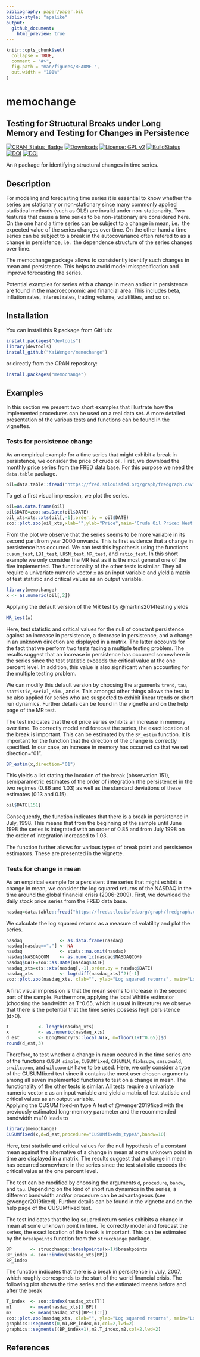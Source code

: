 ---
bibliography: paper/paper.bib
biblio-style: "apalike"
output:
  github_document:
    html_preview: true
---

<!-- README.md is generated from README.Rmd. Please edit that file -->

```{r, echo = FALSE}
knitr::opts_chunk$set(
  collapse = TRUE,
  comment = "#>",
  fig.path = "man/figures/README-",
  out.width = "100%"
)
```

# memochange
## Testing for Structural Breaks under Long Memory and Testing for Changes in Persistence
[![CRAN_Status_Badge](http://www.r-pkg.org/badges/version/memochange)](https://CRAN.R-project.org/package=memochange)
[![Downloads](http://cranlogs.r-pkg.org/badges/grand-total/memochange)](https://CRAN.R-project.org/package=memochange)
[![License: GPL v2](https://img.shields.io/badge/License-GPLv2-blue.svg)](https://www.gnu.org/licenses/gpl-2.0) 
[![BuildStatus](https://api.travis-ci.org/KaiWenger/memochange.svg?branch=master)](https://travis-ci.com/KaiWenger/memochange)
[![DOI](https://zenodo.org/badge/210588375.svg)](https://zenodo.org/badge/latestdoi/210588375)
[![DOI](https://joss.theoj.org/papers/10.21105/joss.01820)](https://doi.org/10.21105/joss.01820)

An `R` package for identifying structural changes in time series. 

## Description

For modeling and forecasting time series it is essential to know whether the series are stationary or non-stationary since many commonly applied statistical methods (such as OLS) are 
invalid under non-stationarity. Two features that cause a time series to be non-stationary are considered here. On the one hand a time series can be subject to a change in mean, i.e. 
the expected value of the series changes over time. On the other hand a time series can be subject to a break in the autocovariance often refered to as a change in persistence, i.e. 
the dependence structure of the series changes over time.

The memochange package allows to consistently identify such changes in mean and persistence. This helps to avoid model misspecification and improve forecasting the series. 

Potential examples for series with a change in mean and/or in persistence are found in the macroeconomic and financial area. This includes beta, inflation rates, interest rates, trading volume, volatilities, and so on.

## Installation

You can install this R package from GitHub:


```r
install.packages("devtools")
library(devtools)
install_github("KaiWenger/memochange")
```

or directly from the CRAN repository:


```r
install.packages("memochange")
```


## Examples

In this section we present two short examples that illustrate how the implemented procedures can be used on a real data set. A more detailed presentation of the various tests and functions can be found in the vignettes.

### Tests for persistence change

As an empirical example for a time series that might exhibit a break in persistence, we consider the price of crude oil.  First, we download the monthly price series from the FRED data base. For this purpose we need the `data.table` package.

```{r, echo = TRUE}
oil=data.table::fread("https://fred.stlouisfed.org/graph/fredgraph.csv?bgcolor=%23e1e9f0&chart_type=line&drp=0&fo=open%20sans&graph_bgcolor=%23ffffff&height=450&mode=fred&recession_bars=on&txtcolor=%23444444&ts=12&tts=12&width=1168&nt=0&thu=0&trc=0&show_legend=yes&show_axis_titles=yes&show_tooltip=yes&id=MCOILWTICO&scale=left&cosd=1986-01-01&coed=2019-08-01&line_color=%234572a7&link_values=false&line_style=solid&mark_type=none&mw=3&lw=2&ost=-99999&oet=99999&mma=0&fml=a&fq=Monthly&fam=avg&fgst=lin&fgsnd=2009-06-01&line_index=1&transformation=lin&vintage_date=2019-09-23&revision_date=2019-09-23&nd=1986-01-01")
```

To get a first visual impression, we plot the series.

```{r, echo = TRUE, fig.height = 4, fig.width = 7, fig.align = "center"}
oil=as.data.frame(oil)
oil$DATE=zoo::as.Date(oil$DATE)
oil_xts=xts::xts(oil[,-1],order.by = oil$DATE)
zoo::plot.zoo(oil_xts,xlab="",ylab="Price",main="Crude Oil Price: West Texas Intermediate")
```

From the plot we observe that the series seems to be more variable in its second part from year 2000 onwards.  This is first evidence that a change in persistence has occurred. We can test this hypothesis using the functions `cusum_test`, `LBI_test`, `LKSN_test`, `MR_test`, and `ratio_test`. In this short example we only consider the MR test as it is the most general one of the five implemented. The functionality of the other tests is similar. They all require a univariate numeric vector `x` as an input variable and yield a matrix of test statistic and critical values as an output variable.

```{r, echo = TRUE}
library(memochange)
x <- as.numeric(oil[,2])
```

Applying the default version of the MR test by @martins2014testing yields

```{r, echo = TRUE}
MR_test(x)
```

Here, test statistic and critical values for the null of constant persistence against an increase in persistence, a decrease in persistence, and a change in an unknown direction are displayed in a matrix. The latter accounts for the fact that we perform two tests facing a multiple testing problem. The results suggest that an increase in persistence has occurred somewhere in the series since the test statistic exceeds the critical value at the one percent level. In addition, this value is also significant when accounting for the multiple testing problem. 

We can modify this default version by choosing the arguments `trend`, `tau`, `statistic`, `serial`, `simu`, and `M`. This amongst other things allows the test to be also applied for series who are suspected to exhibit linear trends or short run dynamics. Further details can be found in the vignette and on the help page of the MR test.

The test indicates that the oil price series exhibits an increase in memory over time. To correctly model and forecast the series, the exact location of the break is important.
This can be estimated by the `BP_estim` function. It is important for the function that the direction of the change is correctly specified. In our case, an increase in memory has occurred so that we set direction="01".

```{r, echo = TRUE}
BP_estim(x,direction="01")
```

This yields a list stating the location of the break (observation 151), semiparametric estimates of the order of integration (the persistence) in the two regimes (0.86 and 1.03) as well as the standard deviations of these estimates (0.13 and 0.15).

```{r, echo = TRUE}
oil$DATE[151]
```

Consequently, the function indicates that there is a break in persistence in July, 1998. 
This means that from the beginning of the sample until June 1998 the series is integrated with an order of 0.85 and from July 1998 on the order of integration increased to 1.03.

The function further allows for various types of break point and persistence estimators. These are presented in the vignette. 

### Tests for change in mean

As an empirical example for a persistent time series that might exhibit a change in mean, we consider the log squared returns of the NASDAQ in the time around the global financial crisis (2006-2009). First, we download the daily stock price series from the FRED data base. 

```{r, echo = TRUE}
nasdaq=data.table::fread("https://fred.stlouisfed.org/graph/fredgraph.csv?bgcolor=%23e1e9f0&chart_type=line&drp=0&fo=open%20sans&graph_bgcolor=%23ffffff&height=450&mode=fred&recession_bars=on&txtcolor=%23444444&ts=12&tts=12&width=1168&nt=0&thu=0&trc=0&show_legend=yes&show_axis_titles=yes&show_tooltip=yes&id=NASDAQCOM&scale=left&cosd=2006-01-01&coed=2009-01-01&line_color=%234572a7&link_values=false&line_style=solid&mark_type=none&mw=3&lw=2&ost=-99999&oet=99999&mma=0&fml=a&fq=Daily&fam=avg&fgst=lin&fgsnd=2009-06-01&line_index=1&transformation=lin&vintage_date=2019-11-04&revision_date=2019-11-04&nd=1971-02-05")
```

We calculate the log squared returns as a measure of volatility and plot the series.

```{r, echo = TRUE, fig.height = 4, fig.width = 7, fig.align = "center"}
nasdaq              <- as.data.frame(nasdaq)
nasdaq[nasdaq=="."] <- NA
nasdaq              <- stats::na.omit(nasdaq)
nasdaq$NASDAQCOM    <- as.numeric(nasdaq$NASDAQCOM)
nasdaq$DATE=zoo::as.Date(nasdaq$DATE)
nasdaq_xts=xts::xts(nasdaq[,-1],order.by = nasdaq$DATE)
nasdaq_xts          <- log(diff(nasdaq_xts)^2)[-1]
zoo::plot.zoo(nasdaq_xts, xlab="", ylab="Log squared returns", main="Log squared returns of the NASDAQ")
```

A first visual impression is that the mean seems to increase in the second part of the sample. Furthermore, applying the local Whittle estimator (choosing the bandwidth as T^0.65, which is usual in literature) we observe that there is the potential that the time series possess high persistence (d>0).

```{r, echo = TRUE}
T           <- length(nasdaq_xts)
x           <- as.numeric(nasdaq_xts)
d_est       <- LongMemoryTS::local.W(x, m=floor(1+T^0.65))$d
round(d_est,3)
```

Therefore, to test whether a change in mean occured in the time series one of the functions `CUSUM_simple`, `CUSUMfixed`, `CUSUMLM`, `fixbsupw`, `snsupwald`, `snwilcoxon`, and `wilcoxonLM` have to be used. Here, we only consider a type of the CUSUMfixed test since it contains the most user chosen arguments among all seven implemented functions to test on a change in mean. The functionality of the other tests is similar. All tests require a univariate numeric vector `x` as an input variable and yield a matrix of test statistic and critical values as an output variable.  
Applying the CUSUM fixed-m type A test of @wenger2019fixed with the previously estimated long-memory parameter and the recommended bandwidth m=10 leads to

```{r, echo = TRUE}
library(memochange)
CUSUMfixed(x,d=d_est,procedure="CUSUMfixedm_typeA",bandw=10)
```

Here, test statistic and critical values for the null hypothesis of a constant mean against the alternative of a change in mean at some unknown point in time are displayed in a matrix. The results suggest that a change in mean has occurred somewhere in the series since the test statistic exceeds the critical value at the one percent level. 

The test can be modified by choosing the arguments `d`, `procedure`, `bandw`, and `tau`. Depending on the kind of short run dynamics in the series, a different bandwidth and/or procedure can be advantageous (see @wenger2019fixed). Further details can be found in the vignette and on the help page of the CUSUMfixed test.

The test indicates that the log squared return series exhibits a change in mean at some unknown point in time. To correctly model and forecast the series, the exact location of the break is important.
This can be estimated by the `breakpoints` function from the `strucchange` package. 

```{r, echo = TRUE}
BP       <- strucchange::breakpoints(x~1)$breakpoints
BP_index <- zoo::index(nasdaq_xts[BP])
BP_index
```

The function indicates that there is a break in persistence in July, 2007, which roughly corresponds to the start of the world financial crisis. The following plot shows the time series and the estimated means before and after the break

```{r, echo = TRUE, fig.height = 4, fig.width = 7, fig.align = "center"}
T_index  <- zoo::index(nasdaq_xts[T])
m1       <- mean(nasdaq_xts[1:BP])
m2       <- mean(nasdaq_xts[(BP+1):T])
zoo::plot.zoo(nasdaq_xts, xlab="", ylab="Log squared returns", main="Log squared returns of the NASDAQ")
graphics::segments(0,m1,BP_index,m1,col=2,lwd=2)
graphics::segments((BP_index+1),m2,T_index,m2,col=2,lwd=2)
```

## References


